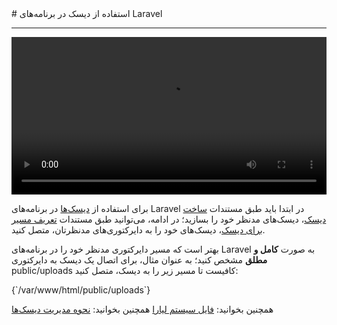 

<Layout>
<Head>
<title>مستندات استفاده از دیسک‌ها در Laravel - لیارا</title>
</Head>
# استفاده از دیسک در برنامه‌های Laravel
<hr className="mb-2" />

<video
  src="https://files.liara.ir/liara/laravel/laravel-disks.mp4"
  controls="controls"
  className="block w-full"
  width="100%" />
<div className="h-4" />

برای استفاده از <a href="/paas/disks/about" className="text-[#2196f3] ">دیسک‌ها</a> در برنامه‌های Laravel در ابتدا باید طبق مستندات <a href="/paas/disks/create" className="text-[#2196f3] ">ساخت دیسک</a>، دیسک‌های مدنظر خود را بسازید؛ در ادامه، می‌توانید طبق مستندات <a href="/paas/disks/route" className="text-[#2196f3] ">تعریف مسیر برای دیسک</a>، دیسک‌های خود را به دایرکتوری‌های مدنظرتان، متصل کنید.

بهتر است که مسیر دایرکتوری مدنظر خود را در برنامه‌های Laravel به صورت <b>کامل و مطلق</b> مشخص کنید؛ به عنوان مثال، برای اتصال یک دیسک به دایرکتوری <Important>public/uploads</Important> کافیست تا مسیر زیر را به دیسک، متصل کنید:

<div className='h-2' />
<div dir="ltr">
<Highlight className="bash">
{`/var/www/html/public/uploads`}
</Highlight>
</div>
<div className='h-2' />

<Alert variant='success'>همچنین بخوانید: <a href="/paas/details/file-system" className="text-[#2196f3] ">فایل سیستم لیارا</a></Alert>
<Alert variant='success'>همچنین بخوانید: <a href="/paas/disks/about" className="text-[#2196f3] ">نحوه مدیریت دیسک‌ها</a></Alert>

<NextPage next="./customize-php-ini" />
</Layout>